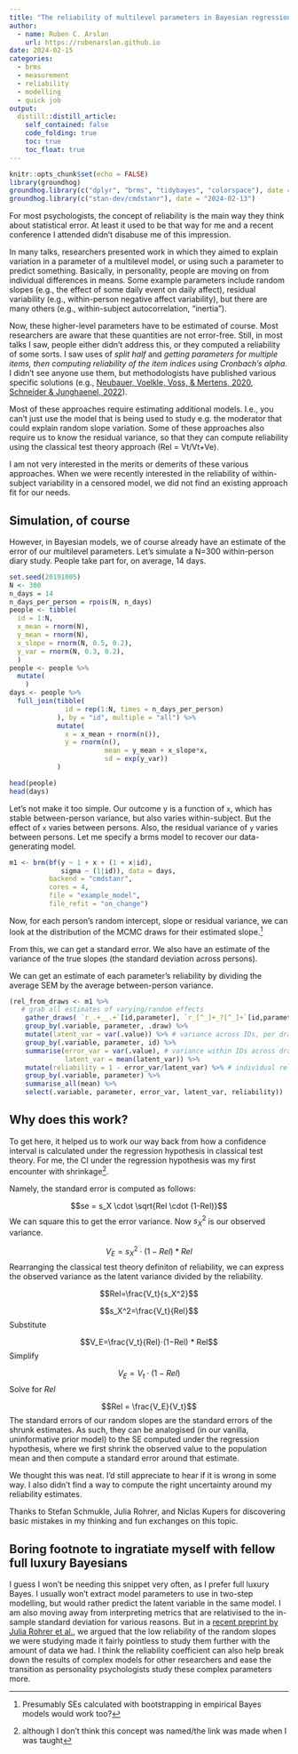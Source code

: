 ```yaml
---
title: "The reliability of multilevel parameters in Bayesian regressions"
author:
  - name: Ruben C. Arslan
    url: https://rubenarslan.github.io
date: 2024-02-15
categories: 
  - brms
  - measurement
  - reliability
  - modelling
  - quick job
output:
  distill::distill_article:
    self_contained: false
    code_folding: true
    toc: true
    toc_float: true
---
```



```r
knitr::opts_chunk$set(echo = FALSE)
library(groundhog)
groundhog.library(c("dplyr", "brms", "tidybayes", "colorspace"), date = "2024-02-13")
groundhog.library(c("stan-dev/cmdstanr"), date = "2024-02-13")
```

For most psychologists, the concept of reliability is the main way they think about statistical error. At least it used to be that way for me and a recent conference I attended didn't disabuse me of this impression. 

In many talks, researchers presented work in which they aimed to explain variation in a parameter of a multilevel model, or using such a parameter to predict something. Basically, in personality, people are moving on from individual differences in means. Some example parameters include random slopes (e.g., the effect of some daily event on daily affect), residual variability (e.g., within-person negative affect variability), but there are many others (e.g., within-subject autocorrelation, "inertia"). 

Now, these higher-level parameters have to be estimated of course. Most researchers are aware that these quantities are not error-free. Still, in most talks I saw, people either didn't address this, or they computed a reliability of some sorts. I saw uses of _split half_ and _getting parameters for multiple items, then computing reliability of the item indices using Cronbach's alpha_. I didn't see anyone use them, but methodologists have published various specific solutions (e.g., [Neubauer, Voelkle, Voss, & Mertens, 2020](https://doi.org/10.1080/00223891.2018.1521418), [Schneider & Junghaenel, 2022](https://doi.org/10.3758/s13428-022-01995-1)).

Most of these approaches require estimating additional models. I.e., you can't just use the model that is being used to study e.g. the moderator that could explain random slope variation. Some of these approaches also require us to know the residual variance, so that they can compute reliability using the classical test theory approach (Rel = Vt/Vt+Ve).

I am not very interested in the merits or demerits of these various approaches.  When we were recently interested in the reliability of within-subject variability in a censored model, we did not find an existing approach fit for our needs.

## Simulation, of course

However, in Bayesian models, we of course already have an estimate of the error of our multilevel parameters. Let's simulate a N=300 within-person diary study. People take part for, on average, 14 days.

```r
set.seed(20191005)
N <- 300
n_days = 14
n_days_per_person = rpois(N, n_days)
people <- tibble(
  id = 1:N,
  x_mean = rnorm(N),
  y_mean = rnorm(N),
  x_slope = rnorm(N, 0.5, 0.2),
  y_var = rnorm(N, 0.3, 0.2),
  )
people <- people %>% 
  mutate(
    )
days <- people %>% 
  full_join(tibble(
              id = rep(1:N, times = n_days_per_person)
            ), by = "id", multiple = "all") %>% 
            mutate(
              x = x_mean + rnorm(n()),
              y = rnorm(n(), 
                        mean = y_mean + x_slope*x,
                        sd = exp(y_var))
            )

head(people)
head(days)
```


Let's not make it too simple. Our outcome y is a function of `x`, which has stable between-person variance, but also varies within-subject. But the effect of `x` varies between persons. Also, the residual variance of `y` varies between persons. Let me specify a brms model to recover our data-generating model.

```r
m1 <- brm(bf(y ~ 1 + x + (1 + x|id),
             sigma ~ (1|id)), data = days,
          backend = "cmdstanr",
          cores = 4,
          file = "example_model",
          file_refit = "on_change")
```


Now, for each person's random intercept, slope or residual variance, we can look at the distribution of the MCMC draws for their estimated slope.^[Presumably SEs calculated with bootstrapping in empirical Bayes models would work too?] 

From this, we can get a standard error. We also have an estimate of the variance of the true slopes (the standard deviation across persons). 

We can get an estimate of each parameter's reliability by dividing the average SEM by the average between-person variance.

```r
(rel_from_draws <- m1 %>%
   # grab all estimates of varying/random effects
    gather_draws( `r_.+__.+`[id,parameter], `r_[^_]+_?[^_]+`[id,parameter], regex = TRUE) %>%
    group_by(.variable, parameter, .draw) %>%
    mutate(latent_var = var(.value)) %>% # variance across IDs, per draw
    group_by(.variable, parameter, id) %>%
    summarise(error_var = var(.value), # variance within IDs across draws
              latent_var = mean(latent_var)) %>%
    mutate(reliability = 1 - error_var/latent_var) %>% # individual rels not guaranteed to be >= 0
    group_by(.variable, parameter) %>%
    summarise_all(mean) %>% 
    select(.variable, parameter, error_var, latent_var, reliability))
```

## Why does this work?
To get here, it helped us to work our way back from how a confidence interval is calculated under the regression hypothesis in classical test theory. For me, the CI under the regression hypothesis was my first encounter with shrinkage^[although I don't think this concept was named/the link was made when I was taught].

Namely, the standard error is computed as follows:

$$se = s_X \cdot \sqrt{Rel \cdot (1-Rel)}$$
We can square this to get the error variance. Now $s_X^2$ is our observed variance.

$$V_E=s_X^2⋅(1−Rel) * Rel$$
Rearranging the classical test theory definiton of reliability, we can express the observed variance as the latent variance divided by the reliability.

$$Rel=\frac{V_t}{s_X^2}$$

$$s_X^2=\frac{V_t}{Rel}$$
Substitute 

$$V_E=\frac{V_t}{Rel}⋅(1−Rel) * Rel$$
Simplify 


$$V_E=V_t⋅(1−Rel)$$
Solve for $Rel$

$$Rel = \frac{V_E}{V_t}$$
The standard errors of our random slopes are the standard errors of the shrunk estimates. As such, they can be analogised (in our vanilla, uninformative prior model) to the SE computed under the regression hypothesis, where we first shrink the observed value to the population mean and then compute a standard error around that estimate.

We thought this was neat. I'd still appreciate to hear if it is wrong in some way. I also didn't find a way to compute the right uncertainty around my reliability estimates.

Thanks to Stefan Schmukle, Julia Rohrer, and Niclas Kupers for discovering basic mistakes in my thinking and fun exchanges on this topic.

## Boring footnote to ingratiate myself with fellow full luxury Bayesians {.appendix}
I guess I won't be needing this snippet very often, as I prefer full luxury Bayes. I usually won't extract model parameters to use in two-step modelling, but would rather predict the latent variable in the same model. I am also moving away from interpreting metrics that are relativised to the in-sample standard deviation for various reasons. But in a [recent preprint by Julia Rohrer et al.](https://osf.io/preprints/psyarxiv/dkrxa), we argued that the low reliability of the random slopes we were studying made it fairly pointless to study them further with the amount of data we had. I think the reliability coefficient can also help break down the results of complex models for other researchers and ease the transition as personality psychologists study these complex parameters more.

